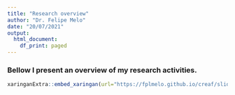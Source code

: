 ```yaml
---
title: "Research overview"
author: "Dr. Felipe Melo"
date: "20/07/2021"
output:
  html_document:
    df_print: paged
---
```



### Bellow I present an overview of my research activities.

```r
xaringanExtra::embed_xaringan(url="https://fplmelo.github.io/creaf/slides/research_presentation.html#1", ratio = "16:9")
```

